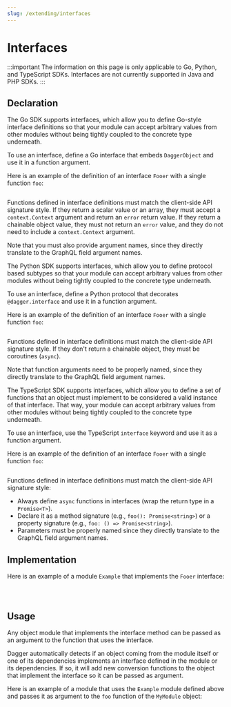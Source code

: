 ```yaml
---
slug: /extending/interfaces
---
```


# Interfaces

:::important
The information on this page is only applicable to Go, Python, and TypeScript SDKs.
Interfaces are not currently supported in Java and PHP SDKs.
:::

## Declaration

<Tabs groupId="language" queryString="sdk">
<TabItem value="go" label="Go">

The Go SDK supports interfaces, which allow you to define Go-style interface
definitions so that your module can accept arbitrary values from other modules
without being tightly coupled to the concrete type underneath.

To use an interface, define a Go interface that embeds `DaggerObject` and use
it in a function argument.

Here is an example of the definition of an interface `Fooer` with a single function `foo`:

```go file=./snippets/interfaces/declarations/go/main.go
```

Functions defined in interface definitions must match the client-side API
signature style. If they return a scalar value or an array, they must accept a
`context.Context` argument and return an `error` return value. If they return a
chainable object value, they must not return an `error` value, and they do not need
to include a `context.Context` argument.

Note that you must also provide argument names, since they directly translate
to the GraphQL field argument names.

</TabItem>

<TabItem value="python" label="Python">

The Python SDK supports interfaces, which allow you to define protocol based
subtypes so that your module can accept arbitrary values from other modules
without being tightly coupled to the concrete type underneath.

To use an interface, define a Python protocol that decorates `@dagger.interface`
and use it in a function argument.

Here is an example of the definition of an interface `Fooer` with a single function `foo`:

```python file=./snippets/interfaces/declarations/python/main.py
```

Functions defined in interface definitions must match the client-side API
signature style. If they don't return a chainable object, they must be coroutines
(`async`).

Note that function arguments need to be properly named, since they directly translate
to the GraphQL field argument names.

</TabItem>

<TabItem value="typescript" label="TypeScript">

The TypeScript SDK supports interfaces, which allow you to define a set of functions
that an object must implement to be considered a valid instance of that interface.
That way, your module can accept arbitrary values from other modules without being
tightly coupled to the concrete type underneath.

To use an interface, use the TypeScript `interface` keyword and use it
as a function argument.

Here is an example of the definition of an interface `Fooer` with a single function `foo`:

```ts file=./snippets/interfaces/declarations/typescript/index.ts
```

Functions defined in interface definitions must match the client-side API
signature style:

- Always define `async` functions in interfaces (wrap the return type in a `Promise<T>`).
- Declare it as a method signature (e.g., `foo(): Promise<string>`) or a property signature (e.g., `foo: () => Promise<string>`).
- Parameters must be properly named since they directly translate to the GraphQL field argument names.

</TabItem>

</Tabs>

## Implementation

Here is an example of a module `Example` that implements the `Fooer` interface:

<Tabs groupId="language" queryString="sdk">
<TabItem value="go" label="Go">

```go file=./snippets/interfaces/implementations/go/main.go
```

</TabItem>
<TabItem value="python" label="Python">

```go file=./snippets/interfaces/implementations/python/main.py
```

</TabItem>
<TabItem value="typescript" label="TypeScript">

```ts file=./snippets/interfaces/implementations/typescript/index.ts
```

</TabItem>
</Tabs>

## Usage

Any object module that implements the interface method can be passed as an argument to the function
that uses the interface.

Dagger automatically detects if an object coming from the module itself or one of its dependencies implements
an interface defined in the module or its dependencies.
If so, it will add new conversion functions to the object that implement the interface
so it can be passed as argument.

Here is an example of a module that uses the `Example` module defined above and
passes it as argument to the `foo` function of the `MyModule` object:

<Tabs groupId="language" queryString="sdk">
<TabItem value="go" label="Go">

```go file=./snippets/interfaces/usages/go/main.go
```

</TabItem>
<TabItem value="python" label="Python">

```python file=./snippets/interfaces/usages/python/main.py
```

</TabItem>
<TabItem value="typescript" label="TypeScript">

```ts file=./snippets/interfaces/usages/typescript/index.ts
```

</TabItem>
</Tabs>
